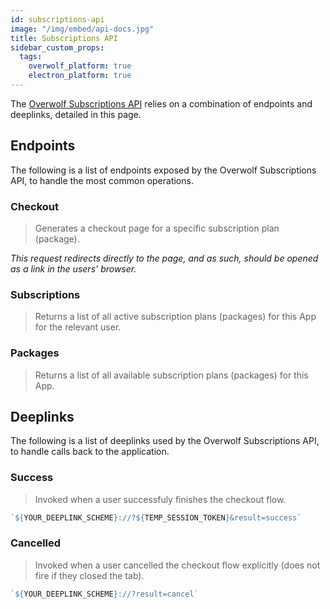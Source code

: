 ```yaml
---
id: subscriptions-api
image: "/img/embed/api-docs.jpg"
title: Subscriptions API
sidebar_custom_props:
  tags:
    overwolf_platform: true
    electron_platform: true
---
```


The [Overwolf Subscriptions API](/start/monetize-your-app/subscriptions) relies on a combination of endpoints and deeplinks, detailed in this page.

## Endpoints

The following is a list of endpoints exposed by the Overwolf Subscriptions API, to handle the most common operations.

### Checkout

> Generates a checkout page for a specific subscription plan (package).


<Checkout/>

*This request redirects directly to the page, and as such, should be opened as a link in the users' browser.*

### Subscriptions

> Returns a list of all active subscription plans (packages) for this App for the relevant user.


<Subscriptions/>

### Packages

> Returns a list of all available subscription plans (packages) for this App.


<Packages/>

## Deeplinks

The following is a list of deeplinks used by the Overwolf Subscriptions API, to handle calls back to the application.

### Success

> Invoked when a user successfuly finishes the checkout flow.

```js
`${YOUR_DEEPLINK_SCHEME}://?${TEMP_SESSION_TOKEN}&result=success`
```

### Cancelled

> Invoked when a user cancelled the checkout flow explicitly (does not fire if they closed the tab).

```js
`${YOUR_DEEPLINK_SCHEME}://?result=cancel`
```
